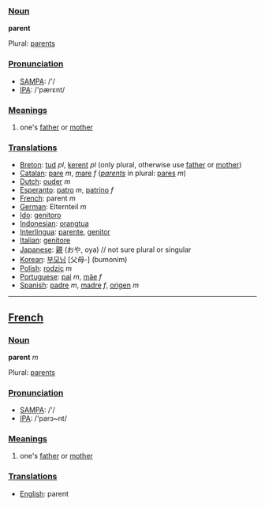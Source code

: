 ===[[Noun]]===

'''parent'''

Plural: [[parents]]

===[[Pronunciation]]===
*[[w:SAMPA|SAMPA]]: /'/
*[[w:IPA|IPA]]: /'pærεnt/

===[[Meaning]]s===

#one's [[father]] or [[mother]]

===[[Translation]]s===
*[[Breton]]: [[tud]] ''pl'', [[kerent]] ''pl'' (only plural, otherwise use [[father]] or [[mother]])
*[[Catalan]]: [[pare]] ''m'', [[mare]] ''f'' (''[[parents]]'' in plural: [[pares]] ''m'')
*[[Dutch]]: [[ouder]] ''m''
*[[Esperanto]]: [[patro]] ''m'', [[patrino]] ''f''
*[[French]]: parent ''m''
*[[German]]: Elternteil ''m''
*[[Ido]]: [[genitoro]]
*[[Indonesian]]: [[orangtua]]
*[[Interlingua]]: [[parente]], [[genitor]]
*[[Italian]]: [[genitore]]
*[[Japanese]]: [[親]] (おや, oya)  // not sure plural or singular
*[[Korean]]: [[부모님]] [父母-] (bumonim)
*[[Polish]]: [[rodzic]] ''m''
*[[Portuguese]]: [[pai]] ''m'', [[mãe]] ''f''
*[[Spanish]]: [[padre]] ''m'', [[madre]] ''f'', [[origen]] ''m''

----

==[[French]]==

===[[Noun]]===

'''parent''' ''m''

Plural: [[parents]]

===[[Pronunciation]]===
*[[w:SAMPA|SAMPA]]: /'/
*[[w:IPA|IPA]]: /'parɔ~nt/

===[[Meaning]]s===

#one's [[father]] or [[mother]]

===[[Translation]]s===
*[[English]]: parent